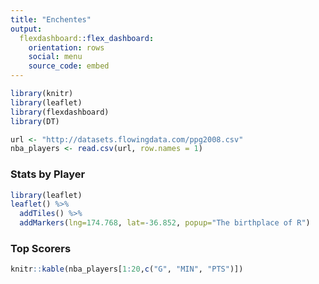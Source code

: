 ---
title: "Enchentes"
output:
  flexdashboard::flex_dashboard:
    orientation: rows
    social: menu
    source_code: embed
---

```{r setup, include=FALSE}

library(knitr)
library(leaflet)
library(flexdashboard)
library(DT)

url <- "http://datasets.flowingdata.com/ppg2008.csv"
nba_players <- read.csv(url, row.names = 1)
```

### Stats by Player {data-width=650}

```{r}
library(leaflet)
leaflet() %>%
  addTiles() %>%
  addMarkers(lng=174.768, lat=-36.852, popup="The birthplace of R")
```

### Top Scorers {data-width=350}

```{r}
knitr::kable(nba_players[1:20,c("G", "MIN", "PTS")])
```
